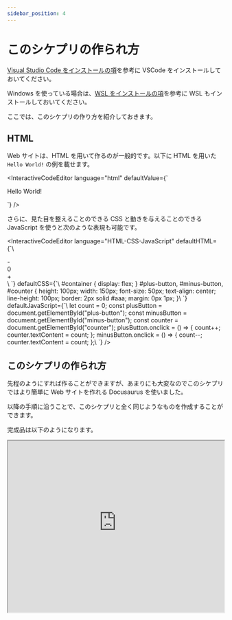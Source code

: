 ```yaml
---
sidebar_position: 4
---
```



# このシケプリの作られ方

[Visual Studio Code をインストールの項](/docs/03extras/02vscode/)を参考に VSCode をインストールしておいてください。

Windows を使っている場合は、[WSL をインストールの項](/docs/03extras/01wsl/)を参考に WSL もインストールしておいてください。

ここでは、このシケプリの作り方を紹介しておきます。

## HTML

Web サイトは、HTML を用いて作るのが一般的です。以下に HTML を用いた `Hello World!` の例を載せます。

<InteractiveCodeEditor
  language="html"
  defaultValue={`
<!DOCTYPE html>
<html lang="ja">
  <head>
    <meta charset="UTF-8" />
    <meta name="viewport" content="width=device-width, initial-scale=1.0" />
    <title>Document</title>
  </head>
  <body>
    <p>Hello World!</p>
  </body>
</html>
`}
/>

さらに、見た目を整えることのできる CSS と動きを与えることのできる JavaScript を使うと次のような表現も可能です。

<InteractiveCodeEditor
  language="HTML-CSS-JavaScript"
  defaultHTML={`\
<!DOCTYPE html>
<html lang="ja">
  <head>
    <meta charset="UTF-8" />
    <meta name="viewport" content="width=device-width, initial-scale=1.0" />
    <title>Document</title>
    <link rel="stylesheet" href="./style.css" />
  </head>
  <body>
    <div id="container">
      <div id="minus-button">-</div>
      <div id="counter">0</div>
      <div id="plus-button">+</div>
    </div>
  </body>
  <script src="./script.js"></script>
</html>\
`}
  defaultCSS={`\
#container {
  display: flex;
}
#plus-button,
#minus-button,
#counter {
  height: 100px;
  width: 150px;
  font-size: 50px;
  text-align: center;
  line-height: 100px;
  border: 2px solid #aaa;
  margin: 0px 1px;
}\
`}
  defaultJavaScript={`\
let count = 0;
const plusButton = document.getElementById("plus-button");
const minusButton = document.getElementById("minus-button");
const counter = document.getElementById("counter");
plusButton.onclick = () => {
    count++;
    counter.textContent = count;
};
minusButton.onclick = () => {
    count--;
    counter.textContent = count;
};\
`}
/>

## このシケプリの作られ方

先程のようにすれば作ることができますが、あまりにも大変なのでこのシケプリではより簡単に Web サイトを作れる Docusaurus を使いました。

以降の手順に沿うことで、このシケプリと全く同じようなものを作成することができます。

<DocCardList />

完成品は以下のようになります。

<iframe
  width="100%"
  height="400vw"
  src="https://docusaurus-sample.onrender.com/docs/intro"
></iframe>
